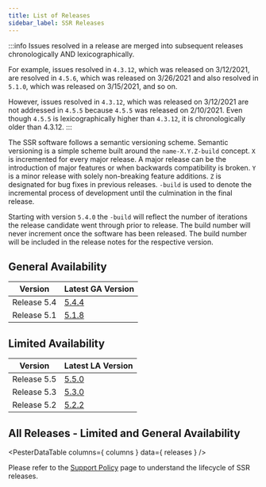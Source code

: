 ```yaml
---
title: List of Releases
sidebar_label: SSR Releases
---
```



:::info
Issues resolved in a release are merged into subsequent releases chronologically AND lexicographically. 

For example, issues resolved in `4.3.12`, which was released on 3/12/2021, are resolved in `4.5.6`, which was released on 3/26/2021 and also resolved in `5.1.0`, which was released on 3/15/2021, and so on.

However, issues resolved in `4.3.12`, which was released on 3/12/2021 are not addressed in `4.5.5` because `4.5.5` was released on 2/10/2021. Even though `4.5.5` is lexicographically higher than `4.3.12`, it is chronologically older than 4.3.12.
:::

The SSR software follows a semantic versioning scheme. Semantic versioning is a simple scheme built around the `name-X.Y.Z-build` concept. `X` is incremented for every major release. A major release can be the introduction of major features or when backwards compatibility is broken. `Y` is a minor release with solely non-breaking feature additions. `Z` is designated for bug fixes in previous releases. `-build` is used to denote the incremental process of development until the culmination in the final release.

Starting with version `5.4.0` the `-build` will reflect the number of iterations the release candidate went through prior to release. The build number will never increment once the software has been released. The build number will be included in the release notes for the respective version.

## General Availability 

| Version | Latest GA Version |
| --- | --- |
| Release 5.4 | [5.4.4](release_notes_128t_5.4.md#release-544-9) |
| Release 5.1 | [5.1.8](release_notes_128t_5.1.md#release-518) |


## Limited Availability 

| Version | Latest LA Version |
| --- | --- |
| Release 5.5 | [5.5.0](release_notes_128t_5.5.md) |
| Release 5.3 | [5.3.0](release_notes_128t_5.3.md#release-530) |
| Release 5.2 | [5.2.2](release_notes_128t_5.2.md#release-522) |

## All Releases - Limited and General Availability

<PesterDataTable
  columns={ columns }
  data={ releases }
/>

Please refer to the [Support Policy](about_support_policy.md) page to understand the lifecycle of SSR releases.
